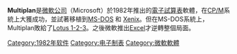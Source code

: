 '''Multiplan'''是[[微軟公司|微軟公司]]（Microsoft）於1982年推出的[[電子試算表|電子試算表]]軟體，在[[CP/M|CP/M]]系統上大獲成功，並試著移植到[[MS-DOS|MS-DOS]] 和 [[Xenix|Xenix]]。但在MS-DOS系統上，Multiplan敗給了[[Lotus_1-2-3|Lotus 1-2-3]]。之後微軟推出[[Excel|Excel]]才逆轉整個局面。

{{Compu-soft-stub}}
[[Category:1982年软件|Category:1982年软件]]
[[Category:电子制表|Category:电子制表]]
[[Category:微軟軟體|Category:微軟軟體]]